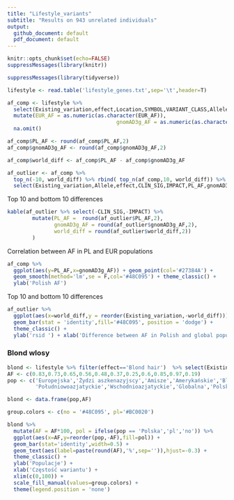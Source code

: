 ```yaml
---
title: "Lifestyle_variants"
subtitle: "Results on 943 unrelated individuals"
output:
  github_document: default
  pdf_document: default
---
```


```r
knitr::opts_chunk$set(echo=FALSE)
suppressMessages(library(knitr))
```


```r
suppressMessages(library(tidyverse))

lifestyle <- read.table('lifestyle_genes.txt',sep='\t',header=T)

af_comp <- lifestyle %>% 
  select(Existing_variation,effect,Location,SYMBOL,VARIANT_CLASS,Allele,EUR_AF,PL_AF,gnomAD3g_AF,gnomAD3g_AF_NFE, CLIN_SIG,IMPACT) %>%
  mutate(EUR_AF = as.numeric(as.character(EUR_AF)),
                                   gnomAD3g_AF = as.numeric(as.character(gnomAD3g_AF))) %>% 
  na.omit()

af_comp$PL_AF <- round(af_comp$PL_AF,2)
af_comp$gnomAD3g_AF <- round(af_comp$gnomAD3g_AF,2)

af_comp$world_diff <- af_comp$PL_AF - af_comp$gnomAD3g_AF

af_outlier <- af_comp %>% 
  top_n(-10, world_diff) %>% rbind( top_n(af_comp,10, world_diff)) %>% 
  select(Existing_variation,Allele,effect,CLIN_SIG,IMPACT,PL_AF,gnomAD3g_AF,world_diff) %>% arrange(world_diff)
```


Top 10 and bottom 10 differences 

```r
kable(af_outlier %>% select(-CLIN_SIG,-IMPACT) %>%
        mutate(PL_AF =  round(af_outlier$PL_AF,2),
               gnomAD3g_AF = round(af_outlier$gnomAD3g_AF,2),
               world_diff = round(af_outlier$world_diff,2))
        )
```

\newpage

Correlation between AF in PL and EUR populations

```r
af_comp %>% 
  ggplot(aes(y=PL_AF,x=gnomAD3g_AF)) + geom_point(col='#27384A') + 
  geom_smooth(method='lm',se = F,col='#48C095') + theme_classic() + 
  ylab('Polish AF') 
```

\newpage

Top 10 and bottom 10 differences 

```r
af_outlier %>% 
  ggplot(aes(x=world_diff,y = reorder(Existing_variation,-world_diff))) + 
  geom_bar(stat = 'identity',fill='#48C095', position = 'dodge') + 
  theme_classic() +
  ylab('rsid ') + xlab('Difference between AF in Polish and global populations') 

```

### Blond wlosy
```r
blond <- lifestyle %>% filter(effect=='Blond hair')  %>% select(Existing_variation,PL_AF,contains('AF'))
AF <- c(0.83,0.73,0.65,0.56,0.48,0.37,0.25,0.6,0.85,0.97,0.19)
pop <- c('Europejska','Żydzi aszkenazyjscy','Amisze','Amerykańskie','Bliskowschodnie',
         'Południowoazjatyckie','Wschodnioazjatyckie','Globalna','Polska','Fińska','Afroamerykańska')

blond <- data.frame(pop,AF)

group.colors <- c(no = '#48C095', pl='#BC0020')

blond %>% 
  mutate(AF = AF*100, pol = ifelse(pop == 'Polska','pl','no')) %>%
  ggplot(aes(x=AF,y=reorder(pop,-AF),fill=pol)) +
  geom_bar(stat='identity',width=0.5) +
  geom_text(aes(label=paste(round(AF),'%',sep='')),hjust=-0.3) +
  theme_classic() +
  ylab('Populacje') +
  xlab('Częstość wariantu') +
  xlim(c(0,100)) +
  scale_fill_manual(values=group.colors) +
  theme(legend.position = 'none')

```



